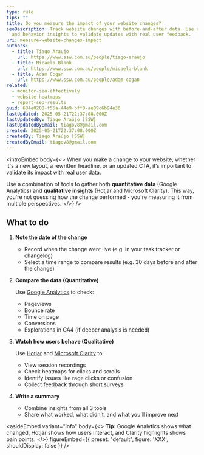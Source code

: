 ```yaml
---
type: rule
tips: ""
title: Do you measure the impact of your website changes?
seoDescription: Track website changes with before-and-after data. Use analytics
  and behavior insights to validate updates with real user feedback.
uri: measure-website-changes-impact
authors:
  - title: Tiago Araujo
    url: https://www.ssw.com.au/people/tiago-araujo
  - title: Micaela Blank
    url: https://www.ssw.com.au/people/micaela-blank
  - title: Adam Cogan
    url: https://www.ssw.com.au/people/adam-cogan
related:
  - monitor-seo-effectively
  - website-heatmaps
  - report-seo-results
guid: 634e0208-f55a-44e9-bff8-ae09c6b94e36
lastUpdated: 2025-05-21T22:37:08.000Z
lastUpdatedBy: Tiago Araújo [SSW]
lastUpdatedByEmail: tiagov8@gmail.com
created: 2025-05-21T22:37:08.000Z
createdBy: Tiago Araújo [SSW]
createdByEmail: tiagov8@gmail.com
---
```

<introEmbed
  body={<>
When you make a change to your website, whether it's a new layout, a rewritten headline, or an updated CTA, it’s important to validate its impact with real user data.

Use a combination of tools to gather both **quantitative data** (Google Analytics) and **qualitative insights** (Hotjar and Microsoft Clarity). This way, you're not guessing how the change performed - you're measuring it from multiple perspectives.
  </>}
/>
## What to do

1. **Note the date of the change**

   * Record when the change went live (e.g. in your task tracker or changelog)
   * Select a time range to compare results (e.g. 30 days before and after the change)
2. **Compare the data (Quantitative)**

   Use [Google Analytics](https://analytics.google.com/) to check:

   * Pageviews
   * Bounce rate
   * Time on page
   * Conversions
   * Explorations in GA4 (if deeper analysis is needed)
3. **Watch how users behave (Qualitative)**

   Use [Hotjar](https://www.hotjar.com/) and [Microsoft Clarity](https://clarity.microsoft.com/) to:

   * View session recordings
   * Check heatmaps for clicks and scrolls
   * Identify issues like rage clicks or confusion
   * Collect feedback through short surveys
4. **Write a summary**

   * Combine insights from all 3 tools
   * Share what worked, what didn’t, and what you'll improve next

<asideEmbed
  variant="info"
  body={<>
    **Tip:** Google Analytics shows what changed, Hotjar shows how users interact, and Clarity highlights shows pain points.
  </>}
  figureEmbed={{
    preset: "default",
    figure: 'XXX',
    shouldDisplay: false
  }}
/>
